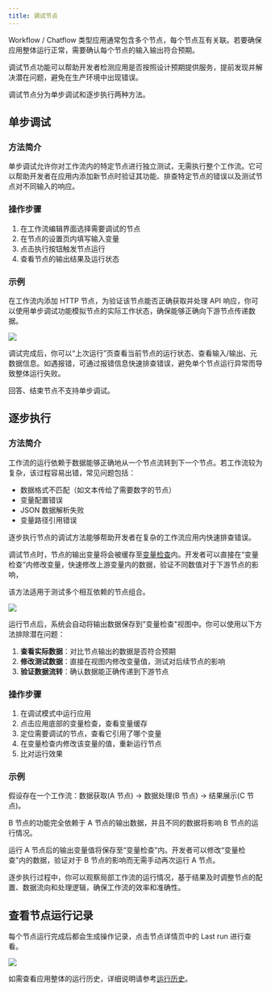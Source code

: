 ```yaml
---
title: 调试节点
---
```


Workflow / Chatflow 类型应用通常包含多个节点，每个节点互有关联。若要确保应用整体运行正常，需要确认每个节点的输入输出符合预期。

调试节点功能可以帮助开发者检测应用是否按照设计预期提供服务，提前发现并解决潜在问题，避免在生产环境中出现错误。

调试节点分为单步调试和逐步执行两种方法。

## 单步调试

### 方法简介

单步调试允许你对工作流内的特定节点进行独立测试，无需执行整个工作流。它可以帮助开发者在应用内添加新节点时验证其功能、排查特定节点的错误以及测试节点对不同输入的响应。

### 操作步骤

1. 在工作流编辑界面选择需要调试的节点
2. 在节点的设置页内填写输入变量
3. 点击执行按钮触发节点运行
4. 查看节点的输出结果及运行状态

### 示例

在工作流内添加 HTTP 节点，为验证该节点能否正确获取并处理 API 响应，你可以使用单步调试功能模拟节点的实际工作状态，确保能够正确向下游节点传递数据。

![](https://assets-docs.dify.ai/2025/04/376c9de6f92cb7a5f97a6661c5e0e9eb.png)

调试完成后，你可以“上次运行”页查看当前节点的运行状态、查看输入/输出、元数据信息。如遇报错，可通过报错信息快速排查错误，避免单个节点运行异常而导致整体运行失败。

<Warning>
    回答、结束节点不支持单步调试。
</Warning>

## 逐步执行

### 方法简介

工作流的运行依赖于数据能够正确地从一个节点流转到下一个节点。若工作流较为复杂，该过程容易出错，常见问题包括：

- 数据格式不匹配（如文本传给了需要数字的节点）
- 变量配置错误
- JSON 数据解析失败
- 变量路径引用错误

逐步执行节点的调试方法能够帮助开发者在复杂的工作流应用内快速排查错误。

调试节点时，节点的输出变量将会被缓存至[变量检查](/zh-hans/guides/workflow/debug-and-preview/variable-inspect)内。开发者可以直接在“变量检查”内修改变量，快速修改上游变量内的数据，验证不同数值对于下游节点的影响，

该方法适用于测试多个相互依赖的节点组合。

![](https://assets-docs.dify.ai/2025/06/f8656d8deeeaefeab0a8d9169f0ed2d3.png)

运行节点后，系统会自动将输出数据保存到"变量检查"视图中。你可以使用以下方法排除潜在问题：

1. **查看实际数据**：对比节点输出的数据是否符合预期
2. **修改测试数据**：直接在视图内修改变量值，测试对后续节点的影响
3. **验证数据流转**：确认数据能正确传递到下游节点

### 操作步骤

1. 在调试模式中运行应用
2. 点击应用底部的变量检查，查看变量缓存
3. 定位需要调试的节点，查看它引用了哪个变量
4. 在变量检查内修改该变量的值，重新运行节点
5. 比对运行效果

### 示例

假设存在一个工作流：数据获取(A 节点) → 数据处理(B 节点) → 结果展示(C 节点)。

B 节点的功能完全依赖于 A 节点的输出数据，并且不同的数据将影响 B 节点的运行情况。

运行 A 节点后的输出变量值将保存至“变量检查”内。开发者可以修改“变量检查”内的数据，验证对于 B 节点的影响而无需手动再次运行 A 节点。

逐步执行过程中，你可以观察局部工作流的运行情况，基于结果及时调整节点的配置、数据流向和处理逻辑，确保工作流的效率和准确性。

## 查看节点运行记录

每个节点运行完成后都会生成操作记录，点击节点详情页中的 Last run 进行查看。

![](https://assets-docs.dify.ai/2025/04/5ee92e6406979f5101d21865f95a86e5.png)

如需查看应用整体的运行历史，详细说明请参考[运行历史](/zh-hans/guides/workflow/debug-and-preview/history)。
